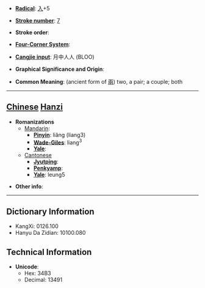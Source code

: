 * '''[[Wiktionary:Chinese radical index| Radical]]''': [[Wiktionary:Chinese radical index 入|入]]+5

* '''[[Wiktionary:Chinese total strokes index|Stroke number]]''': [[Wiktionary:Chinese total strokes index 7|7]]

* '''Stroke order''': 

* '''[[Wiktionary:Chinese four corner index|Four-Corner System]]''': 

* '''[[Wiktionary:Chinese Cangjie index|Cangjie input]]''': 月中人人 (BLOO)

* '''Graphical Significance and Origin''': 

* '''Common Meaning''': (ancient form of [[兩]]) two, a pair; a couple; both

----

== [[Chinese]] [[Hanzi]] ==

* '''Romanizations'''
** [[Mandarin]]:
*** '''[[Pinyin]]''': liǎng (liang3)
*** '''[[Wade-Giles]]''': liang<sup>3</sup>
*** '''[[Yale]]''': 
**[[Cantonese]]
***'''[[Jyutping]]''':
***'''[[Penkyamp]]''': 
***'''[[Yale]]''': leung5

* '''Other info''': 

----

== Dictionary Information ==

* KangXi: 0126.100
* Hanyu Da Zidian: 10100.080

== Technical Information ==

* '''Unicode''':
** Hex: 34B3
** Decimal: 13491